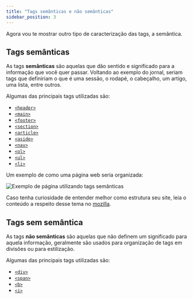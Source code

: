 ```yaml
---
title: "Tags semânticas e não semânticas"
sidebar_position: 3
---
```


Agora vou te mostrar outro tipo de caracterização das tags, a semântica.

## Tags semânticas

As tags **semânticas** são aquelas que dão sentido e significado para a informação que você quer passar. Voltando ao exemplo do jornal, seriam tags que definiriam o que é uma sessão, o rodapé, o cabeçalho, um artigo, uma lista, entre outros.

Algumas das principais tags utilizadas são:

- [`<header>`](https://developer.mozilla.org/pt-BR/docs/Web/HTML/Element/header)
- [`<main>`](https://developer.mozilla.org/pt-BR/docs/Web/HTML/Element/main)
- [`<footer>`](https://developer.mozilla.org/pt-BR/docs/Web/HTML/Element/footer)
- [`<section>`](https://developer.mozilla.org/pt-BR/docs/Web/HTML/Element/section)
- [`<article>`](https://developer.mozilla.org/pt-BR/docs/Web/HTML/Element/article)
- [`<aside>`](https://developer.mozilla.org/pt-BR/docs/Web/HTML/Element/aside)
- [`<nav>`](https://developer.mozilla.org/pt-BR/docs/Web/HTML/Element/nav)
- [`<ol>`](https://developer.mozilla.org/pt-BR/docs/Web/HTML/Element/ol)
- [`<ul>`](https://developer.mozilla.org/pt-BR/docs/Web/HTML/Element/ul)
- [`<li>`](https://developer.mozilla.org/pt-BR/docs/Web/HTML/Element/li)

Um exemplo de como uma página web seria organizada:

![Exemplo de página utilizando tags semânticas](../img/pagTagSemantica.png)

Caso tenha curiosidade de entender melhor como estrutura seu site, leia o conteúdo a respeito desse tema no [mozilla](https://developer.mozilla.org/pt-BR/docs/Learn/HTML/Introduction_to_HTML/Document_and_website_structure).

## Tags sem semântica

As tags **não semânticas** são aquelas que não definem um significado para aquela informação, geralmente são usados para organização de tags em divisões ou para estilização.

Algumas das principais tags utilizadas são:

- [`<div>`](https://developer.mozilla.org/pt-BR/docs/Web/HTML/Element/div)
- [`<span>`](https://developer.mozilla.org/pt-BR/docs/Web/HTML/Element/span)
- [`<b>`](https://developer.mozilla.org/pt-BR/docs/Web/HTML/Element/b)
- [`<i>`](https://developer.mozilla.org/pt-BR/docs/Web/HTML/Element/i)
